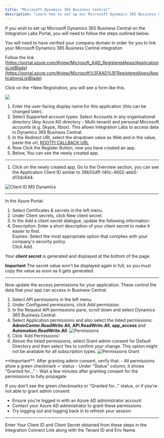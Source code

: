 ```yaml
---
title: "Microsoft Dynamics 365 Business Central"
description: "Learn how to set up our Microsoft Dynamics 365 Business Central integration."
---
```


If you wish to set up Microsoft Dynamics 365 Business Central on the Integration Labs Portal, you will need to follow the steps outlined below.

<Note>You will need to have verified your company domain in order for you to link your Microsoft Dynamics 365 Business Central integration</Note>

<Steps titleSize="h2">

<Step title="Create an App" stepNumber="1">

Follow the link [https://portal.azure.com/#view/Microsoft_AAD_RegisteredApps/ApplicationsListBlade](https://portal.azure.com/#view/Microsoft%5FAAD%5FRegisteredApps/ApplicationsListBlade)

Click on the +New Registration, you will see a form like this.

![](/images/a5c5a30-Screenshot_2973.png)

1. Enter the user-facing display name for this application (this can be changed later).
2. Select Supported account types: Select Accounts in any organisational directory (Any Azure AD directory - Multi-tenant) and personal Microsoft accounts (e.g. Skype, Xbox). This allows Integration Labs to access data in Dynamics 365 Business Central.
3. In the Redirect URI, select the dropdown value as Web and in the value, paste the url, [ROOTFI CALLBACK URL](/api-reference/v3/overview/environments#callback-urls)
4. Now Click the Register Button, now you have created an app.
5. Below, You can see the newly created app.

---

</Step>

<Step title="Copy Client ID and Client Secret" stepNumber="2">

1. Click on the newly created app, Go to the Overview section, you can see the Application Client ID similar to 38b55dff-140c-4602-abb5-d13dc644.

![Client ID MS Dynamics](/images/65ad5f0-Screenshot_2962.png)

---

</Step>

<Step title="Generate and retrieve your client secret" stepNumber="3">

In the Azure Portal:

1. Select Certificates & secrets in the left menu.
2. Under Client secrets, click New client secret.
3. In the Add a client secret dialogue, update the following information:
4. Description: Enter a short description of your client secret to make it easier to find.  
   Expires: Select the most appropriate option that complies with your company's security policy.  
   Click Add.

Your **client secret** is generated and displayed at the bottom of the page.

<Tip>

**Important**
The secret value won't be displayed again in full, so you must copy the value as soon as it gets generated.

</Tip>

---

</Step>

<Step title="Update and verify access permissions" stepNumber="4">

Now update the access permissions for your application. These control the data that your app can access in Business Central.

1. Select API permissions in the left menu.
2. Under Configured permissions, click Add permission.
3. In the Request API permissions pane, scroll down and select Dynamics 365 Business Central.
4. Select Application permissions and also select the listed permissions:  
    **AdminCenter.ReadWrite.All**, **API.ReadWrite.All**, **app_access** and **Automation.ReadWrite.All**.
   ![Permissions](/images/msdBc/permissions.png)
5. Click 'Add Permissions'.
6. Above the listed permissions, select Grant admin consent for Default Directory and then select Yes to confirm your change. This option might not be available for all subscription types.
   ![Permissions Grant](/images/msdBc/grant.png)

<Note>
**Important**: After granting admin consent, verify that:
- All permissions show a green checkmark ✓ status
- Under "Status" column, it shows "Granted for..."
- Wait a few minutes after granting consent for the permissions to fully propagate
</Note>

If you don't see the green checkmarks or "Granted for..." status, or if you're not able to grant admin consent:
- Ensure you're logged in with an Azure AD administrator account
- Contact your Azure AD administrator to grant these permissions
- Try logging out and logging back in to refresh your session

---

</Step>

</Steps>
Enter Your Client ID and Client Secret obtained from these steps in the Integration Connect Link along with the Tenant ID and Env Name.
</fileContent>
</invoke>